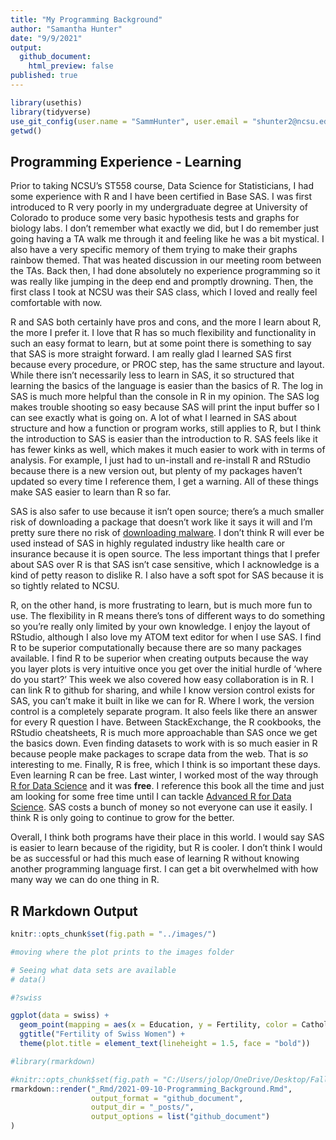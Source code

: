 ```yaml
---
title: "My Programming Background"
author: "Samantha Hunter"
date: "9/9/2021"
output: 
  github_document:
    html_preview: false
published: true
---
```


```r
library(usethis)
library(tidyverse)
use_git_config(user.name = "SammHunter", user.email = "shunter2@ncsu.edu")
getwd()
```

## Programming Experience - Learning

Prior to taking NCSU's ST558 course, Data Science for Statisticians, I had some experience with R and I have been certified in Base SAS. I was first introduced to R very poorly in my undergraduate degree at University of Colorado to produce some very basic hypothesis tests and graphs for biology labs. I don't remember what exactly we did, but I do remember just going having a TA walk me through it and feeling like he was a bit mystical. I also have a very specific memory of them trying to make their graphs rainbow themed. That was heated discussion in our meeting room between the TAs. Back then, I had done absolutely no experience programming so it was really like jumping in the deep end and promptly drowning. Then, the first class I took at NCSU was their SAS class, which I loved and really feel comfortable with now. 

R and SAS both certainly have pros and cons, and the more I learn about R, the more I prefer it. I love that R has so much flexibility and functionality in such an easy format to learn, but at some point there is something to say that SAS is more straight forward. I am really glad I learned SAS first because every procedure, or PROC step, has the same structure and layout. While there isn't necessarily less to learn in SAS, it so structured that learning the basics of the language is easier than the basics of R. The log in SAS is much more helpful than the console in R in my opinion. The SAS log makes trouble shooting so easy because SAS will print the input buffer so I can see exactly what is going on. A lot of what I learned in SAS about structure and how a function or program works, still applies to R, but I think the introduction to SAS is easier than the introduction to R. SAS feels like it has fewer kinks as well, which makes it much easier to work with in terms of analysis. For example, I just had to un-install and re-install R and RStudio because there is a new version out, but plenty of my packages haven't updated so every time I reference them, I get a warning. All of these things make SAS easier to learn than R so far.

SAS is also safer to use because it isn't open source; there's a much smaller risk of downloading a package that doesn't work like it says it will and I'm pretty sure there no risk of [downloading malware](https://support.rstudio.com/hc/en-us/articles/360042593974-R-and-R-Package-Security). I don't think R will ever be used instead of SAS in highly regulated industry like health care or insurance because it is open source. The less important things that I prefer about SAS over R is that SAS isn't case sensitive, which I acknowledge is a kind of petty reason to dislike R. I also have a soft spot for SAS because it is so tightly related to NCSU.

R, on the other hand, is more frustrating to learn, but is much more fun to use. The flexibility in R means there's tons of different ways to do something so you're really only limited by your own knowledge. I enjoy the layout of RStudio, although I also love my ATOM text editor for when I use SAS. I find R to be superior computationally because there are so many packages available. I find R to be superior when creating outputs because the way you layer plots is very intuitive once you get over the initial hurdle of 'where do you start?' This week we also covered how easy collaboration is in R. I can link R to github for sharing, and while I know version control exists for SAS, you can't make it built in like we can for R. Where I work, the version control is a completely separate program. It also feels like there an answer for every R question I have. Between StackExchange, the R cookbooks, the RStudio cheatsheets, R is much more approachable than SAS once we get the basics down. Even finding datasets to work with is so much easier in R because people make packages to scrape data from the web. That is *so* interesting to me. Finally, R is free, which I think is so important these days. Even learning R can be free. Last winter, I worked most of the way through [R for Data Science](https://r4ds.had.co.nz/) and it was **free**. I reference this book all the time and just am looking for some free time until I can tackle [Advanced R for Data Science](https://adv-r.hadley.nz/). SAS costs a bunch of money so not everyone can use it easily. I think R is only going to continue to grow for the better. 

Overall, I think both programs have their place in this world. I would say SAS is easier to learn because of the rigidity, but R is cooler. I don't think I would be as successful or had this much ease of learning R without knowing another programming language first. I can get a bit overwhelmed with how many way we can do one thing in R.  


## R Markdown Output
```r
knitr::opts_chunk$set(fig.path = "../images/")

#moving where the plot prints to the images folder

# Seeing what data sets are available
# data()

#?swiss

ggplot(data = swiss) +
  geom_point(mapping = aes(x = Education, y = Fertility, color = Catholic)) +
  ggtitle("Fertility of Swiss Women") +
  theme(plot.title = element_text(lineheight = 1.5, face = "bold"))
```


```r
#library(rmarkdown)

#knitr::opts_chunk$set(fig.path = "C:/Users/jolop/OneDrive/Desktop/Fall21/ST558/sammhunter.github.io/images/")
rmarkdown::render("_Rmd/2021-09-10-Programming_Background.Rmd", 
                  output_format = "github_document",
                  output_dir = "_posts/",
                  output_options = list("github_document")
)
```

